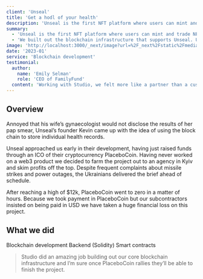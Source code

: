 ```yaml
---
client: 'Unseal'
title: 'Get a hodl of your health'
description: 'Unseal is the first NFT platform where users can mint and trade NFTs of their own personal health records, allowing them to take control of their data'
summary:
  - 'Unseal is the first NFT platform where users can mint and trade NFTs of their own personal health records, allowing them to take control of their data.'
  - 'We built out the blockchain infrastructure that supports Unseal. Unfortunately, we took a massive loss on this project when Unseal’s cryptocurrency, PlaceboCoin, went to zero.'
image: 'http://localhost:3000/_next/image?url=%2F_next%2Fstatic%2Fmedia%2Fhero.814cd572.jpg&w=2048&q=90'
date: '2023-01'
service: 'Blockchain development'
testimonial:
  author:
    name: 'Emily Selman'
    role: 'CEO of FamilyFund'
  content: 'Working with Studio, we felt more like a partner than a customer. They really resonated with our mission to change the way people convince their parents to cash out their pensions.'
---
```


## Overview

Annoyed that his wife’s gynaecologist would not disclose the results of her pap smear, Unseal’s founder Kevin came up with the idea of using the block chain to store individual health records.

Unseal approached us early in their development, having just raised funds through an ICO of their cryptocurrency PlaceboCoin. Having never worked on a web3 product we decided to farm the project out to an agency in Kyiv and skim profits off the top. Despite frequent complaints about missile strikes and power outages, the Ukrainians delivered the brief ahead of schedule.

After reaching a high of $12k, PlaceboCoin went to zero in a matter of hours. Because we took payment in PlaceboCoin but our subcontractors insisted on being paid in USD we have taken a huge financial loss on this project.

## What we did

<TagList className='pl-0'>
  <TagListItem>Blockchain development</TagListItem>
  <TagListItem>Backend (Solidity)</TagListItem>
  <TagListItem>Smart contracts</TagListItem>
</TagList>

<Blockquote
className='my-32'
  author={{ name: 'Emily Selman', role: 'Head of Engineering at Unseal' }}
  image={{ src: 'https://studio.tailwindui.com/_next/image?url=%2F_next%2Fstatic%2Fmedia%2Femily-selman.8e8b8ede.jpg&w=384&q=75' }}
>
  Studio did an amazing job building out our core blockchain infrastructure and
  I’m sure once PlaceboCoin rallies they’ll be able to finish the project.
</Blockquote>


<StatList className='my-32 !max-w-none' client:load>
  <StatListItem client:load value="25%" label="Less traffic" />
  <StatListItem  client:load value="10x" label="Page load times" />
  <StatListItem client:load value="15%" label="Higher infra costs" />
  <StatListItem client:load value="$1.2M" label="Legal fees" />
</StatList>
